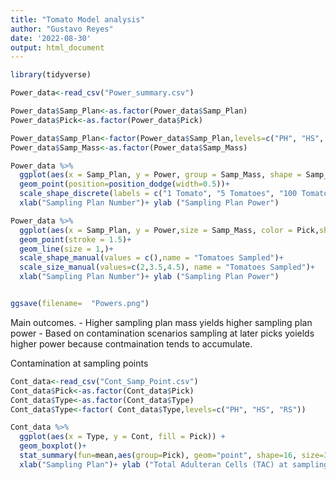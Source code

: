 ```yaml
---
title: "Tomato Model analysis"
author: "Gustavo Reyes"
date: '2022-08-30'
output: html_document
---
```

```r
library(tidyverse)
```

```r
Power_data<-read_csv("Power_summary.csv")

Power_data$Samp_Plan<-as.factor(Power_data$Samp_Plan)
Power_data$Pick<-as.factor(Power_data$Pick)

Power_data$Samp_Plan<-factor(Power_data$Samp_Plan,levels=c("PH", "HS", "RS", "PPS"))
Power_data$Samp_Mass<-as.factor(Power_data$Samp_Mass)

Power_data %>% 
  ggplot(aes(x = Samp_Plan, y = Power, group = Samp_Mass, shape = Samp_Mass, color = Pick)) +
  geom_point(position=position_dodge(width=0.5))+
  scale_shape_discrete(labels = c("1 Tomato", "5 Tomatoes", "100 Tomatoes"), name= "Mass")+
  xlab("Sampling Plan Number")+ ylab ("Sampling Plan Power")

Power_data %>% 
  ggplot(aes(x = Samp_Plan, y = Power,size = Samp_Mass, color = Pick,shape = Samp_Mass, group = interaction(Samp_Mass,Pick))) +
  geom_point(stroke = 1.5)+
  geom_line(size = 1,)+
  scale_shape_manual(values = c(),name = "Tomatoes Sampled")+
  scale_size_manual(values=c(2,3.5,4.5), name = "Tomatoes Sampled")+
  xlab("Sampling Plan Number")+ ylab ("Sampling Plan Power")


ggsave(filename=  "Powers.png")
```

Main outcomes.
- Higher sampling plan mass yields higher sampling plan power
- Based on contamination scenarios sampling at later picks yoields higher power because contmaination tends to accumulate. 

Contamination at sampling points
```r
Cont_data<-read_csv("Cont_Samp_Point.csv")
Cont_data$Pick<-as.factor(Cont_data$Pick)
Cont_data$Type<-as.factor(Cont_data$Type)
Cont_data$Type<-factor( Cont_data$Type,levels=c("PH", "HS", "RS"))

Cont_data %>% 
  ggplot(aes(x = Type, y = Cont, fill = Pick)) +
  geom_boxplot()+
  stat_summary(fun=mean,aes(group=Pick), geom="point", shape=16, size=3, color="red", fill="red",position=position_dodge(.75)) +
  xlab("Sampling Plan")+ ylab ("Total Adulteran Cells (TAC) at sampling point")
  
```

